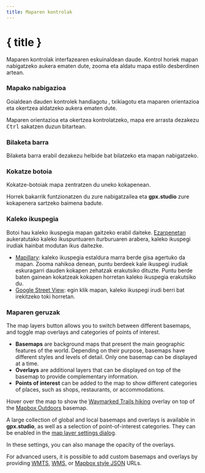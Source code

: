 ```yaml
---
title: Maparen kontrolak
---
```


<script>
</script>

# { title }

Maparen kontrolak interfazearen eskuinaldean daude.
Kontrol horiek mapan nabigatzeko aukera ematen dute, zooma eta aldatu mapa estilo desberdinen artean.

### <Diff size="16" class="inline-block" style="margin-bottom: 2px" /> Mapako nabigazioa

Goialdean dauden kontrolek handiagotu <Plus size="16" class="inline-block" style="margin-bottom: 2px" />, txikiagotu <Minus size="16" class="inline-block" style="margin-bottom: 2px" /> eta maparen orientazioa eta okertzea <Compass size="16" class="inline-block" style="margin-bottom: 2px" /> aldatzeko aukera ematen dute.

<DocsNote>

Maparen orientazioa eta okertzea kontrolatzeko, mapa ere arrasta dezakezu <kbd> Ctrl</kbd> sakatzen duzun bitartean.

</DocsNote>

### <Search size="16" class="inline-block" style="margin-bottom: 2px" /> Bilaketa barra

Bilaketa barra erabil dezakezu helbide bat bilatzeko eta mapan nabigatzeko.

### <LocateFixed size="16" class="inline-block" style="margin-bottom: 2px" /> Kokatze botoia

Kokatze-botoiak mapa zentratzen du uneko kokapenean.

<DocsNote>

Horrek bakarrik funtzionatzen du zure nabigatzailea eta <b>gpx.studio</b> zure kokapenera sartzeko baimena badute.

</DocsNote>

### <PersonStanding size="16" class="inline-block" style="margin-bottom: 2px" />Kaleko ikuspegia

Botoi hau kaleko ikuspegia mapan gaitzeko erabil daiteke.
[Ezarpenetan](./menu/settings) aukeratutako kaleko ikuspuntuaren iturburuaren arabera, kaleko ikuspegi irudiak hainbat modutan ikus daitezke.

- <a href="https://www.mapillary.com/" target="_blank">Mapillary</a>: kaleko ikuspegia estaldura marra berde gisa agertuko da mapan. Zooma nahikoa denean, puntu berdeek kale ikuspegi irudiak eskuragarri dauden kokapen zehatzak erakutsiko dituzte. Puntu berde baten gainean kokatzeak kokapen horretan kaleko ikuspegia erakutsiko du.
- <a href="https://www.google.com/streetview/" target="_blank">Google Street View</a>: egin klik mapan, kaleko ikuspegi irudi berri bat irekitzeko toki horretan.

### <Layers size="16" class="inline-block" style="margin-bottom: 2px" /> Maparen geruzak

The map layers button allows you to switch between different basemaps, and toggle map overlays and categories of points of interest.

- **Basemaps** are background maps that present the main geographic features of the world.
  Depending on their purpose, basemaps have different styles and levels of detail.
  Only one basemap can be displayed at a time.
- **Overlays** are additional layers that can be displayed on top of the basemap to provide complementary information.
- **Points of interest** can be added to the map to show different categories of places, such as shops, restaurants, or accommodations.

<div class="flex flex-col items-center">
    <DocsLayers />
    <span class="text-sm text-center mt-2">
        Hover over the map to show the <a href="https://hiking.waymarkedtrails.org" target="_blank">Waymarked Trails hiking</a> overlay on top of the <a href="https://www.mapbox.com/maps/outdoors" target="_blank">Mapbox Outdoors</a> basemap.
    </span>
</div>

A large collection of global and local basemaps and overlays is available in **gpx.studio**, as well as a selection of point-of-interest categories.
They can be enabled in the [map layer settings dialog](./menu/settings).

In these settings, you can also manage the opacity of the overlays.

For advanced users, it is possible to add custom basemaps and overlays by providing <a href="https://en.wikipedia.org/wiki/Web_Map_Tile_Service" target="_blank">WMTS</a>, <a href="https://en.wikipedia.org/wiki/Web_Map_Service" target="_blank">WMS</a>, or <a href="https://docs.mapbox.com/help/glossary/style/" target="_blank">Mapbox style JSON</a> URLs.
